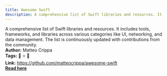 ```yaml
---
title: Awesome Swift
description: A comprehensive list of Swift libraries and resources. It includes tools, frameworks, and libraries across various categories like UI, networking, and data management. The list is continuously updated with contributions from the community.
---
```


A comprehensive list of Swift libraries and resources. It includes tools, frameworks, and libraries across various categories like UI, networking, and data management. The list is continuously updated with contributions from the community.  
**Author:** Matteo Crippa  
**Tags:** 📅 ⭐ 🚀  
**Link:** https://github.com/matteocrippa/awesome-swift  
[**Read here**](https://github.com/matteocrippa/awesome-swift)  

